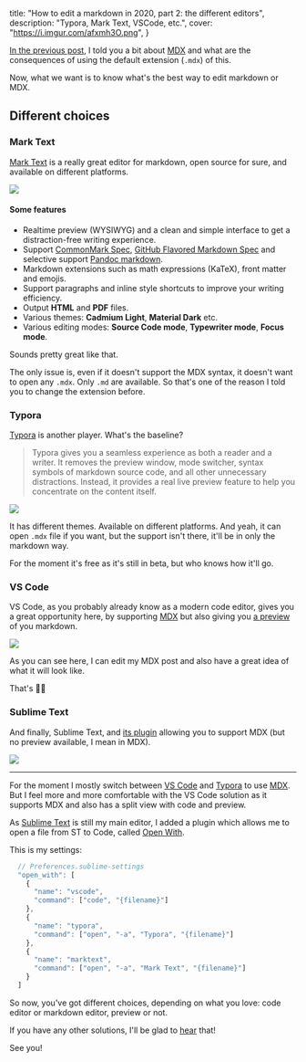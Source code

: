   title: "How to edit a markdown in 2020, part 2: the different editors",
  description: "Typora, Mark Text, VSCode, etc.",
  cover: "https://i.imgur.com/afxmh3O.png",
}

[In the previous post](/en/posts/2020/05/10/how-to-edit-a-markdown-in-2020-part-1-zmv), I told you a bit about [MDX](https://mdxjs.com/) and what are the consequences of using the default extension (`.mdx`) of this.

Now, what we want is to know what's the best way to edit markdown or MDX.

## Different choices

### Mark Text

[Mark Text](https://github.com/marktext/marktext) is a really great editor for markdown, open source for sure, and available on different platforms.

[![](https://i.imgur.com/nrXU8Jx.png)](https://i.imgur.com/nrXU8Jx.png)

#### Some features

- Realtime preview (WYSIWYG) and a clean and simple interface to get a distraction-free writing experience.
- Support [CommonMark Spec](https://spec.commonmark.org/0.29/), [GitHub Flavored Markdown Spec](https://github.github.com/gfm/) and selective support [Pandoc markdown](https://pandoc.org/MANUAL.html#pandocs-markdown).
- Markdown extensions such as math expressions (KaTeX), front matter and emojis.
- Support paragraphs and inline style shortcuts to improve your writing efficiency.
- Output **HTML** and **PDF** files.
- Various themes: **Cadmium Light**, **Material Dark** etc.
- Various editing modes: **Source Code mode**, **Typewriter mode**, **Focus mode**.

Sounds pretty great like that.

The only issue is, even if it doesn't support the MDX syntax, it doesn't want to open any `.mdx`. Only `.md` are available. So that's one of the reason I told you to change the extension before.

### Typora

[Typora](https://typora.io/) is another player. What's the baseline?

> Typora gives you a seamless experience as both a reader and a writer. It removes the preview window, mode switcher, syntax symbols of markdown source code, and all other unnecessary distractions. Instead, it provides a real live preview feature to help you concentrate on the content itself.

[![](https://i.imgur.com/725Qgyi.png)](https://i.imgur.com/725Qgyi.png)

It has different themes. Available on different platforms. And yeah, it can open `.mdx` file if you want, but the support isn't there, it'll be in only the markdown way.

For the moment it's free as it's still in beta, but who knows how it'll go.

### VS Code

VS Code, as you probably already know as a modern code editor, gives you a great opportunity here, by supporting [MDX](https://github.com/mdx-js/vscode-mdx) but also giving you [a preview](https://github.com/xyc/vscode-mdx-preview) of you markdown.

[![](https://i.imgur.com/SCNGdTU.png)](https://i.imgur.com/SCNGdTU.png)

As you can see here, I can edit my MDX post and also have a great idea of what it will look like.

That's 👍🏻

### Sublime Text

And finally, Sublime Text, and [its plugin](https://github.com/jonsuh/mdx-sublime) allowing you to support MDX (but no preview available, I mean in MDX).

[![](https://i.imgur.com/KCHh46U.png)](https://i.imgur.com/KCHh46U.png)

---

For the moment I mostly switch between [VS Code](https://code.visualstudio.com/) and [Typora](https://typora.io/) to use [MDX](https://mdxjs.com/). But I feel more and more comfortable with the VS Code solution as it supports MDX and also has a split view with code and preview.

As [Sublime Text](https://www.sublimetext.com/) is still my main editor, I added a plugin which allows me to open a file from ST to Code, called [Open With](https://github.com/j-martin/open-with-sublime).

This is my settings:

```js
  // Preferences.sublime-settings
  "open_with": [
    {
      "name": "vscode",
      "command": ["code", "{filename}"]
    },
    {
      "name": "typora",
      "command": ["open", "-a", "Typora", "{filename}"]
    },
    {
      "name": "marktext",
      "command": ["open", "-a", "Mark Text", "{filename}"]
    }
  ]
```

So now, you've got different choices, depending on what you love: code editor or markdown editor, preview or not.

If you have any other solutions, I'll be glad to [hear](http://twitter.kud.io) that!

See you!
